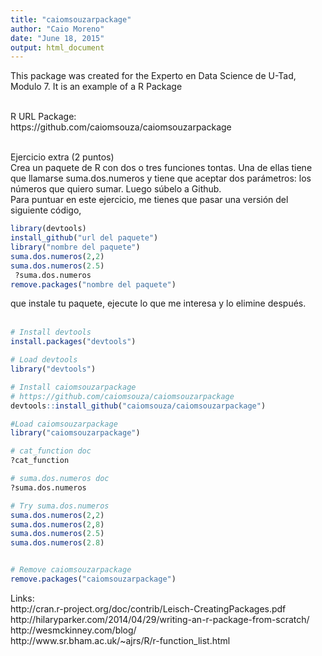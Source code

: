 ```yaml
---
title: "caiomsouzarpackage"
author: "Caio Moreno"
date: "June 18, 2015"
output: html_document
---
```


This package was created for the Experto en Data Science de U-Tad, Modulo 7. It is an example of a R Package<BR><BR>

R URL Package: <BR>
https://github.com/caiomsouza/caiomsouzarpackage<BR><BR>

Ejercicio extra (2 puntos)<BR>
Crea un paquete de R con dos o tres funciones tontas. Una de ellas tiene que llamarse suma.dos.numeros y tiene que aceptar dos parámetros: los números que quiero sumar. Luego súbelo a Github.<BR>
Para puntuar en este ejercicio, me tienes que pasar una versión del siguiente código,

```r
library(devtools) 
install_github("url del paquete")
library("nombre del paquete")
suma.dos.numeros(2,2)
suma.dos.numeros(2.5)
￼?suma.dos.numeros
remove.packages("nombre del paquete")
```

que instale tu paquete, ejecute lo que me interesa y lo elimine después.<BR><BR>

```r

# Install devtools
install.packages("devtools")

# Load devtools
library("devtools")

# Install caiomsouzarpackage
# https://github.com/caiomsouza/caiomsouzarpackage
devtools::install_github("caiomsouza/caiomsouzarpackage")

#Load caiomsouzarpackage
library("caiomsouzarpackage")

# cat_function doc
?cat_function

# suma.dos.numeros doc
?suma.dos.numeros

# Try suma.dos.numeros
suma.dos.numeros(2,2) 
suma.dos.numeros(2,8) 
suma.dos.numeros(2.5)
suma.dos.numeros(2.8)


# Remove caiomsouzarpackage
remove.packages("caiomsouzarpackage")

```


Links:<BR>
http://cran.r-project.org/doc/contrib/Leisch-CreatingPackages.pdf<BR>
http://hilaryparker.com/2014/04/29/writing-an-r-package-from-scratch/<BR>
http://wesmckinney.com/blog/<BR>
http://www.sr.bham.ac.uk/~ajrs/R/r-function_list.html<BR>